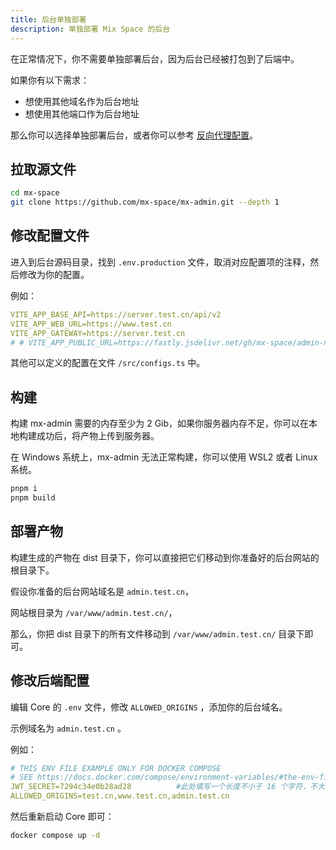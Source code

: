 ```yaml
---
title: 后台单独部署
description: 单独部署 Mix Space 的后台
---
```


在正常情况下，你不需要单独部署后台，因为后台已经被打包到了后端中。

如果你有以下需求：

- 想使用其他域名作为后台地址
- 想使用其他端口作为后台地址

那么你可以选择单独部署后台，或者你可以参考 [反向代理配置](/themes/kami#反向代理)。

## 拉取源文件

```bash
cd mx-space
git clone https://github.com/mx-space/mx-admin.git --depth 1
```

## 修改配置文件

进入到后台源码目录，找到 `.env.production` 文件，取消对应配置项的注释，然后修改为你的配置。

例如：

```yaml
VITE_APP_BASE_API=https://server.test.cn/api/v2
VITE_APP_WEB_URL=https://www.test.cn
VITE_APP_GATEWAY=https://server.test.cn
# # VITE_APP_PUBLIC_URL=https://fastly.jsdelivr.net/gh/mx-space/admin-next@gh-pages/
```

其他可以定义的配置在文件 `/src/configs.ts` 中。

## 构建

<Callout type="warn">
构建 mx-admin 需要的内存至少为 2 Gib，如果你服务器内存不足，你可以在本地构建成功后，将产物上传到服务器。

在 Windows 系统上，mx-admin 无法正常构建，你可以使用 WSL2 或者 Linux 系统。
</Callout>

```bash
pnpm i
pnpm build
```

## 部署产物

构建生成的产物在 dist 目录下，你可以直接把它们移动到你准备好的后台网站的根目录下。

假设你准备的后台网站域名是 `admin.test.cn`，

网站根目录为 `/var/www/admin.test.cn/`，

那么，你把 dist 目录下的所有文件移动到 `/var/www/admin.test.cn/` 目录下即可。

## 修改后端配置

编辑 Core 的 `.env` 文件，修改 `ALLOWED_ORIGINS` ，添加你的后台域名。

示例域名为 `admin.test.cn` 。

例如：

```yaml
# THIS ENV FILE EXAMPLE ONLY FOR DOCKER COMPOSE
# SEE https://docs.docker.com/compose/environment-variables/#the-env-file
JWT_SECRET=7294c34e0b28ad28          #此处填写一个长度不小于 16 个字符，不大于 32 个字符的字符串
ALLOWED_ORIGINS=test.cn,www.test.cn,admin.test.cn
```

然后重新启动 Core 即可：

```bash
docker compose up -d
```
